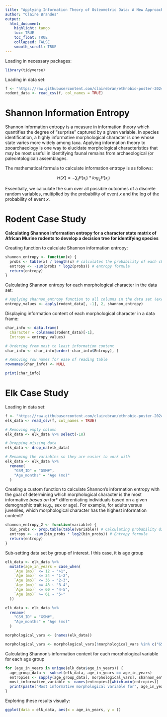 ```yaml
---
title: "Applying Information Theory of Osteometric Data: A New Approach to Constructing Demographic Profiles of Faunal Assemblages"
author: "Claire Brandes"
output: 
  html_document: 
    highlight: tango
    toc: TRUE
    toc_float: TRUE
    collapsed: FALSE
    smooth_scroll: TRUE
---
```


Loading in necessary packages:

```r
library(tidyverse)
```

Loading in data set:

```r
f <- "https://raw.githubusercontent.com/clairebran/ethnobio-poster-2024/main/African%20Murine%20Rodents%20Character%20State%20Matrix.csv"
rodent_data <- read_csv(f, col_names = TRUE)
```

# Shannon Information Entropy

Shannon information entropy is a measure in information theory which quantifies the degree of "surprise" captured by a given variable. In species identification, a highly informative morphological character is one whose state varies more widely among taxa. Applying information theory to zooarchaeology is one way to elucidate morphological characteristics that may be most useful in identifying faunal remains from archaeological (or paleontological) assemblages. 

The mathematical formula to calculate information entropy is as follows:

$$H(X) = - \sum_{i}P(x_i) * log_2 P(x_i)$$

Essentially, we calculate the sum over all possible outcomes of a discrete random variables, multiplied by the probability of event $x$ and the log of the probability of event $x$. 

# Rodent Case Study

**Calculating Shannon information entropy for a character state matrix of African Murine rodents to develop a decision tree for identifying species**

Creating function to calculate Shannon information entropy:

```r
shannon_entropy <- function(x) {
  probs <- table(x) / length(x) # calculates the probability of each character state value occurring in the vector x
  entropy <- -sum(probs * log2(probs)) # entropy formula 
  return(entropy)
}
```

Calculating Shannon entropy for each morphological character in the data set:

```r
# Applying shannon_entropy function to all columns in the data set (except for the first column of genus names)
entropy_values <- apply(rodent_data[, -1], 2, shannon_entropy) 
```

Displaying information content of each morphological character in a data frame:

```r
char_info <- data.frame(
  Character = colnames(rodent_data)[-1],
  Entropy = entropy_values)

# Ordering from most to least information content 
char_info <- char_info[order(-char_info$Entropy), ] 

# Removing row names for ease of reading table
rownames(char_info) <- NULL 

print(char_info)
```

# Elk Case Study 

Loading in data set:

```r
f <- "https://raw.githubusercontent.com/clairebran/ethnobio-poster-2024/main/elk_data.csv"
elk_data <- read_csv(f, col_names = TRUE)

# Removing empty column 
elk_data <- elk_data %>% select(-18) 

# Dropping missing data 
elk_data <- drop_na(elk_data)

# Renaming the variables so they are easier to work with 
elk_data <- elk_data %>%
  rename(
    "GSM_ID" = "GSM#",
    "Age_months" = "Age (mo)"
  )
```

Creating a custom function to calculate Shannon's information entropy with the goal of determining which morphological character is the most informative *based on *for* differentiating individuals based on a given demographic trait (e.g., sex or age). For example, for adults versus juveniles, which morphological character has the highest information content? 

```r
shannon_entropy_2 <- function(variable) {
  bin_probs <- prop.table(table(variable)) # Calculating probability distribution for each of the bins
  entropy <- -sum(bin_probs * log2(bin_probs)) # Entropy formula 
  return(entropy)
}
```

Sub-setting data set by group of interest. I this case, it is age group 

```r
elk_data <- elk_data %>%
  mutate(age_in_years = case_when(
    `Age (mo)` <= 12 ~ ">1",
    `Age (mo)` <= 24 ~ "1-2",
    `Age (mo)` <= 36 ~ "2-3",
    `Age (mo)` <= 48 ~ "3-4",
    `Age (mo)` <= 60 ~ "4-5",
    `Age (mo)` >= 61 ~ "5+"
  ))

elk_data <- elk_data %>%
  rename(
    "GSM_ID" = "GSM#",
    "Age_months" = "Age (mo)"
  )

morphological_vars <- (names(elk_data))

morphological_vars <- morphological_vars[!morphological_vars %in% c("GSM_ID", "Age_months", "age_in_years")]

```

Calculating Shannon's information content for each morphological variable for each age group

```r
for (age_in_years in unique(elk_data$age_in_years)) {
  age_group_data <- subset(elk_data, age_in_years == age_in_years)
  entropies <- sapply(age_group_data[, morphological_vars], shannon_entropy_2)
  most_informative_variable <- names(entropies)[which.min(entropies)]
  print(paste("Most informative morphological variable for", age_in_years, ":", most_informative_variable))
}
```

Exploring these results visually:

```r
ggplot(data = elk_data, aes(x = age_in_years, y = )) 
```

